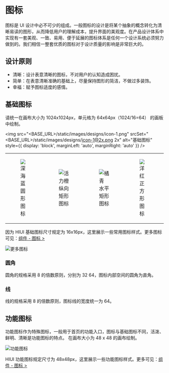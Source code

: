 # 图标

图标是 UI 设计中必不可少的组成。一般图标的设计是将某个抽象的概念转化为清晰易读的图形，从而降低用户的理解成本，提升界面的美观度。在产品设计体系中实现有一套美观、一致、易用、便于延展的图标体系是任何一个设计系统必须努力做到的。我们相信一整套优质的图标对于设计质量的影响是非常巨大的。

## 设计原则

- 清晰：设计表意清晰的图标，不对用户的认知造成困扰。
- 简单：在表意清晰准确的基础上，尽量保持图形的简洁，不做过多装饰。
- 幸福：赋予图标适度的感情。

## 基础图标

请统一在画布大小为 1024x1024px，单元格为 64x64px（1024/16=64） 的画板中绘制。

<img src="<BASE_URL>/static/images/designs/icon-1.png" srcSet="<BASE_URL>/static/images/designs/icon-1@2x.png 2x" alt="基础图标" style={{ display: 'block', marginLeft: 'auto', marginRight: 'auto' }} />

<table className="no-border" style={{ width: '896px', marginTop: '48px', marginLeft: 'auto', marginRight: 'auto' }}>
  <tr>
    <td>
      <figure>
        <img src="<BASE_URL>/static/images/designs/icon-2-1.png" srcSet="<BASE_URL>/static/images/designs/icon-2-1@2x.png 2x" alt="深海蓝" />
        <figcaption style={{ fontSize: '14px' }}>圆形图标</figcaption>
      </figure>
    </td>
    <td>
      <figure>
        <img src="<BASE_URL>/static/images/designs/icon-2-2.png" srcSet="<BASE_URL>/static/images/designs/icon-2-2@2x.png 2x" alt="活力橙" />
        <figcaption style={{ fontSize: '14px' }}>纵向矩形图标</figcaption>
      </figure>
    </td>
    <td>
      <figure>
        <img src="<BASE_URL>/static/images/designs/icon-2-3.png" srcSet="<BASE_URL>/static/images/designs/icon-2-3@2x.png 2x" alt="橘青" />
        <figcaption style={{ fontSize: '14px' }}>水平矩形图标</figcaption>
      </figure>
    </td>
    <td>
      <figure>
        <img src="<BASE_URL>/static/images/designs/icon-2-4.png" srcSet="<BASE_URL>/static/images/designs/icon-2-4@2x.png 2x" alt="洋红" />
        <figcaption style={{ fontSize: '14px' }}>正方形图标</figcaption>
      </figure>
    </td>
  </tr>
</table>

因为 HIUI 基础图标尺寸规定为 16x16px，这里展示一些常用图标样式。更多图标可见：<a href="../docs/icon">组件 - 图标 &gt;</a>

<img src="<BASE_URL>/static/images/designs/icon-3.png" srcSet="<BASE_URL>/static/images/designs/icon-3@2x.png 2x" alt="更多图标" />

### 圆角

圆角的规格采用 8 的倍数原则，分别为 32 64，图标内部空间的圆角为直角。

### 线

线的规格采用 8 的倍数原则，图标线的宽度统一为 64。

## 功能图标

功能图标作为特殊图标，一般用于首页的功能入口，图标与基础图标不同，活泼、鲜明、清晰是功能图标的特点。
在画布大小为 48 x 48 的画布绘制。

<img src="<BASE_URL>/static/images/designs/icon-6.png" srcSet="<BASE_URL>/static/images/designs/icon-6@2x.png 2x" alt="功能图标" />

HIUI 功能图标规定尺寸为 48x48px，这里展示一些功能图标样式。更多可见：<a href="../docs/icon">组件 - 图标 &gt;</a>
